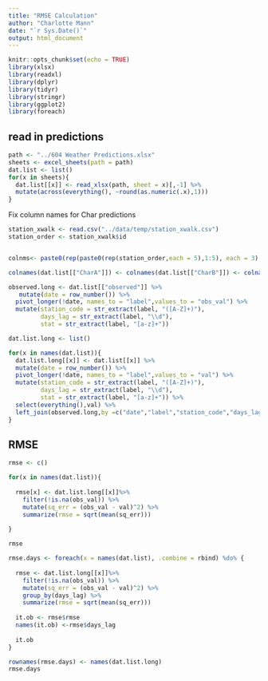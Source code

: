 ```yaml
---
title: "RMSE Calculation"
author: "Charlotte Mann"
date: "`r Sys.Date()`"
output: html_document
---
```


```r
knitr::opts_chunk$set(echo = TRUE)
library(xlsx)
library(readxl)
library(dplyr)
library(tidyr)
library(stringr)
library(ggplot2)
library(foreach)
```

## read in predictions 

```r
path <- "../604 Weather Predictions.xlsx"
sheets <- excel_sheets(path = path)
dat.list <- list()
for(x in sheets){
  dat.list[[x]] <- read_xlsx(path, sheet = x)[,-1] %>%
  mutate(across(everything(), ~round(as.numeric(.x),1)))
}
```

Fix column names for Char predictions
```r
station_xwalk <- read.csv("../data/temp/station_xwalk.csv")
station_order <- station_xwalk$id


colnms<- paste0(rep(paste0(rep(station_order,each = 5),1:5), each = 3),c("min","avg","max"))

colnames(dat.list[["CharA"]]) <- colnames(dat.list[["CharB"]]) <- colnames(dat.list[["CharC"]]) <- colnms
```

```r
observed.long <- dat.list[["observed"]] %>%
   mutate(date = row_number()) %>%
  pivot_longer(!date, names_to = "label",values_to = "obs_val") %>%
  mutate(station_code = str_extract(label, "([A-Z]+)"),
         days_lag = str_extract(label, "\\d"),
         stat = str_extract(label, "[a-z]+"))
```

```r
dat.list.long <- list()

for(x in names(dat.list)){
  dat.list.long[[x]] <- dat.list[[x]] %>%
  mutate(date = row_number()) %>%
  pivot_longer(!date, names_to = "label",values_to = "val") %>%
  mutate(station_code = str_extract(label, "([A-Z]+)"),
         days_lag = str_extract(label, "\\d"),
         stat = str_extract(label, "[a-z]+")) %>%
  select(everything(),val) %>%
  left_join(observed.long,by =c("date","label","station_code","days_lag","stat"))
}
```


## RMSE

```r
rmse <- c()

for(x in names(dat.list)){
  
  rmse[x] <- dat.list.long[[x]]%>%
    filter(!is.na(obs_val)) %>%
    mutate(sq_err = (obs_val - val)^2) %>%
    summarize(rmse = sqrt(mean(sq_err)))
  
}

rmse
```

```r

rmse.days <- foreach(x = names(dat.list), .combine = rbind) %do% {
  
  rmse <- dat.list.long[[x]]%>%
    filter(!is.na(obs_val)) %>%
    mutate(sq_err = (obs_val - val)^2) %>%
    group_by(days_lag) %>%
    summarize(rmse = sqrt(mean(sq_err)))
  
  it.ob <- rmse$rmse
  names(it.ob) <-rmse$days_lag
  
  it.ob
}

rownames(rmse.days) <- names(dat.list.long)
rmse.days
```
